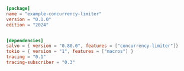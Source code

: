 
```toml  title="concurrency-limiter/Cargo.toml"
[package]
name = "example-concurrency-limiter"
version = "0.1.0"
edition = "2024"


[dependencies]
salvo = { version = "0.80.0", features = ["concurrency-limiter"]}
tokio = { version = "1", features = ["macros"] }
tracing = "0.1"
tracing-subscriber = "0.3"

```